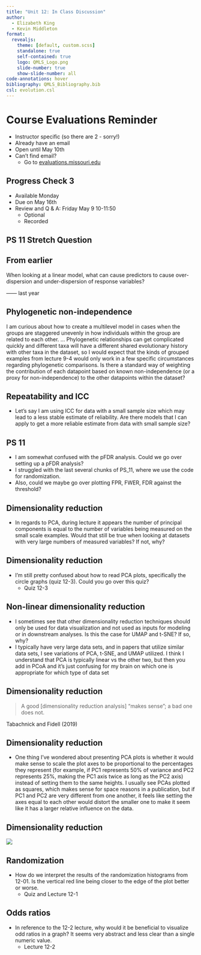```yaml
---
title: "Unit 12: In Class Discussion"
author:
  - Elizabeth King
  - Kevin Middleton
format:
  revealjs:
    theme: [default, custom.scss]
    standalone: true
    self-contained: true
    logo: QMLS_Logo.png
    slide-number: true
    show-slide-number: all
code-annotations: hover
bibliography: QMLS_Bibliography.bib
csl: evolution.csl
---
```



# Course Evaluations Reminder

- Instructor specific (so there are 2 - sorry!)
- Already have an email
- Open until May 10th
- Can't find email? 
    - Go to [evaluations.missouri.edu](https://evaluation.missouri.edu/)


## Progress Check 3

- Available Monday
- Due on May 16th
- Review and Q & A: Friday May 9 10-11:50
    - Optional
    - Recorded

## PS 11 Stretch Question

## From earlier

When looking at a linear model, what can cause predictors to cause over-dispersion and under-dispersion of response variables? 





------ last year


## Phylogenetic non-independence

I am curious about how to create a multilevel model in cases when the groups are staggered unevenly in how individuals within the group are related to each other. ... Phylogenetic relationships can get complicated quickly and different taxa will have a different shared evolutionary history with other taxa in the dataset, so I would expect that the kinds of grouped examples from lecture 9-4 would only work in a few specific circumstances regarding phylogenetic comparisons. Is there a standard way of weighting the contribution of each datapoint based on known non-independence (or a proxy for non-independence) to the other datapoints within the dataset?


## Repeatability and ICC

- Let's say I am using ICC for data with a small sample size which may lead to a less stable estimate of reliability. Are there models that I can apply to get a more reliable estimate from data with small sample size?


## PS 11

- I am somewhat confused with the pFDR analysis. Could we go over setting up a pFDR analysis? 
- I struggled with the last several chunks of PS_11, where we use the code for randomization.  
- Also, could we maybe go over plotting FPR, FWER, FDR against the threshold?  


## Dimensionality reduction

- In regards to PCA, during lecture it appears the number of principal components is equal to the number of variables being measured on the small scale examples. Would that still be true when looking at datasets with very large numbers of measured variables? If not, why?


## Dimensionality reduction

- I'm still pretty confused about how to read PCA plots, specifically the circle graphs (quiz 12-3). Could you go over this quiz?
    - Quiz 12-3


## Non-linear dimensionality reduction

- I sometimes see that other dimensionality reduction techniques should only be used for data visualization and not used as inputs for modeling or in downstream analyses. Is this the case for UMAP and t-SNE? If so, why?
- I typically have very large data sets, and in papers that utilize similar data sets, I see variations of PCA, t-SNE, and UMAP utilized. I think I understand that PCA is typically linear vs the other two, but then you add in PCoA and it’s just confusing for my brain on which one is appropriate for which type of data set


## Dimensionality reduction

> A good [dimensionality reduction analysis] "makes sense"; a bad one does not.

<div class="ref">
Tabachnick and Fidell (2019)
</div>


## Dimensionality reduction

- One thing I've wondered about presenting PCA plots is whether it would make sense to scale the plot axes to be proportional to the percentages they represent (for example, if PC1 represents 50% of variance and PC2 represents 25%, making the PC1 axis twice as long as the PC2 axis) instead of setting them to the same heights. I usually see PCAs plotted as squares, which makes sense for space reasons in a publication, but if PC1 and PC2 are very different from one another, it feels like setting the axes equal to each other would distort the smaller one to make it seem like it has a larger relative influence on the data.


## Dimensionality reduction

![](https://cdn.masto.host/ecoevosocial/cache/media_attachments/files/112/282/149/649/616/584/original/814b287441628caf.png)


## Randomization

- How do we interpret the results of the randomization histograms from 12-01.  Is the vertical red line being closer to the edge of the plot better or worse.
    - Quiz and Lecture 12-1


## Odds ratios

- In reference to the 12-2 lecture, why would it be beneficial to visualize odd ratios in a graph? It seems very abstract and less clear than a single numeric value. 
    - Lecture 12-2

